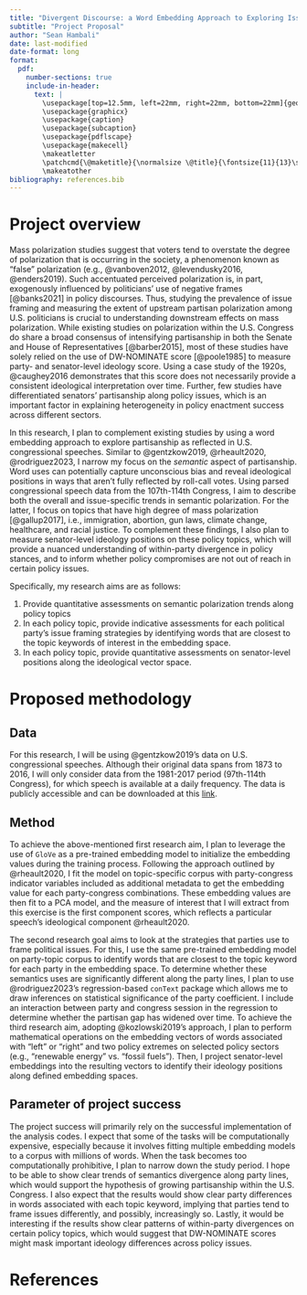 ---
title: "Divergent Discourse: a Word Embedding Approach to Exploring Issue Framing and Semantics Polarization within the U.S. Congress"
subtitle: "Project Proposal"
author: "Sean Hambali"
date: last-modified
date-format: long
format: 
  pdf:
    number-sections: true
    include-in-header: 
      text: |
        \usepackage[top=12.5mm, left=22mm, right=22mm, bottom=22mm]{geometry}
        \usepackage{graphicx}
        \usepackage{caption}
        \usepackage{subcaption}
        \usepackage{pdflscape}
        \usepackage{makecell}
        \makeatletter
        \patchcmd{\@maketitle}{\normalsize \@title}{\fontsize{11}{13}\selectfont\@title}{}{}
        \makeatother
bibliography: references.bib
---

# Project overview

Mass polarization studies suggest that voters tend to overstate the degree of polarization that is occurring in the society, a phenomenon known as "false" polarization (e.g., @vanboven2012, @levendusky2016, @enders2019). Such accentuated perceived polarization is, in part, exogenously influenced by politicians' use of negative frames [@banks2021] in policy discourses. Thus, studying the prevalence of issue framing and measuring the extent of upstream partisan polarization among U.S. politicians is crucial to understanding downstream effects on mass polarization. While existing studies on polarization within the U.S. Congress do share a broad consensus of intensifying partisanship in both the Senate and House of Representatives [@barber2015], most of these studies have solely relied on the use of DW-NOMINATE score [@poole1985] to measure party- and senator-level ideology score. Using a case study of the 1920s, @caughey2016 demonstrates that this score does not necessarily provide a consistent ideological interpretation over time. Further, few studies have differentiated senators' partisanship along policy issues, which is an important factor in explaining heterogeneity in policy enactment success across different sectors.

In this research, I plan to complement existing studies by using a word embedding approach to explore partisanship as reflected in U.S. congressional speeches. Similar to @gentzkow2019, @rheault2020, @rodriguez2023, I narrow my focus on the *semantic* aspect of partisanship. Word uses can potentially capture unconscious bias and reveal ideological positions in ways that aren't fully reflected by roll-call votes. Using parsed congressional speech data from the 107th-114th Congress, I aim to describe both the overall and issue-specific trends in semantic polarization. For the latter, I focus on topics that have high degree of mass polarization [@gallup2017], i.e., immigration, abortion, gun laws, climate change, healthcare, and racial justice. To complement these findings, I also plan to measure senator-level ideology positions on these policy topics, which will provide a nuanced understanding of within-party divergence in policy stances, and to inform whether policy compromises are not out of reach in certain policy issues.

Specifically, my research aims are as follows:

1.  Provide quantitative assessments on semantic polarization trends along policy topics
2.  In each policy topic, provide indicative assessments for each political party's issue framing strategies by identifying words that are closest to the topic keywords of interest in the embedding space.
3.  In each policy topic, provide quantitative assessments on senator-level positions along the ideological vector space.

# Proposed methodology

## Data

For this research, I will be using @gentzkow2019's data on U.S. congressional speeches. Although their original data spans from 1873 to 2016, I will only consider data from the 1981-2017 period (97th-114th Congress), for which speech is available at a daily frequency. The data is publicly accessible and can be downloaded at this [link](https://data.stanford.edu/congress_text).

## Method

To achieve the above-mentioned first research aim, I plan to leverage the use of `GloVe` as a pre-trained embedding model to initialize the embedding values during the training process. Following the approach outlined by @rheault2020, I fit the model on topic-specific corpus with party-congress indicator variables included as additional metadata to get the embedding value for each party-congress combinations. These embedding values are then fit to a PCA model, and the measure of interest that I will extract from this exercise is the first component scores, which reflects a particular speech's ideological component @rheault2020.

The second research goal aims to look at the strategies that parties use to frame political issues. For this, I use the same pre-trained embedding model on party-topic corpus to identify words that are closest to the topic keyword for each party in the embedding space. To determine whether these semantics uses are significantly different along the party lines, I plan to use @rodriguez2023's regression-based `conText` package which allows me to draw inferences on statistical significance of the party coefficient. I include an interaction between party and congress session in the regression to determine whether the partisan gap has widened over time. To achieve the third research aim, adopting @kozlowski2019's approach, I plan to perform mathematical operations on the embedding vectors of words associated with "left" or "right" and two policy extremes on selected policy sectors (e.g., "renewable energy" vs. "fossil fuels"). Then, I project senator-level embeddings into the resulting vectors to identify their ideology positions along defined embedding spaces.

## Parameter of project success

The project success will primarily rely on the successful implementation of the analysis codes. I expect that some of the tasks will be computationally expensive, especially because it involves fitting multiple embedding models to a corpus with millions of words. When the task becomes too computationally prohibitive, I plan to narrow down the study period. I hope to be able to show clear trends of semantics divergence along party lines, which would support the hypothesis of growing partisanship within the U.S. Congress. I also expect that the results would show clear party differences in words associated with each topic keyword, implying that parties tend to frame issues differently, and possibly, increasingly so. Lastly, it would be interesting if the results show clear patterns of within-party divergences on certain policy topics, which would suggest that DW-NOMINATE scores might mask important ideology differences across policy issues.

\newpage

# References

